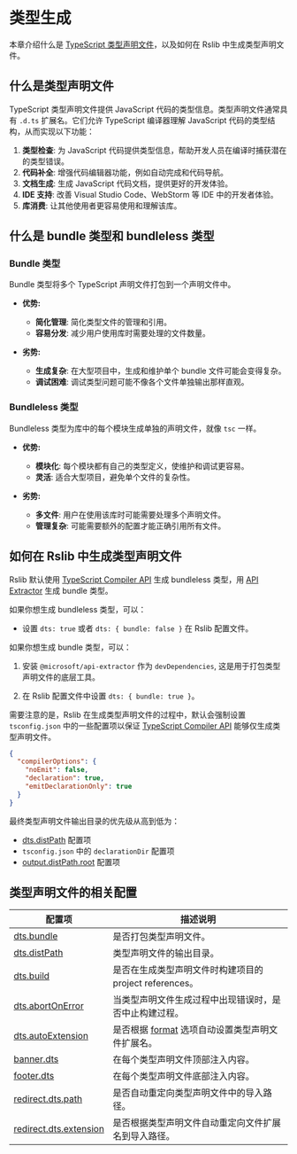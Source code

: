 # 类型生成

本章介绍什么是 [TypeScript 类型声明文件](https://www.typescriptlang.org/docs/handbook/declaration-files/introduction.html)，以及如何在 Rslib 中生成类型声明文件。

## 什么是类型声明文件

TypeScript 类型声明文件提供 JavaScript 代码的类型信息。类型声明文件通常具有 `.d.ts` 扩展名。它们允许 TypeScript 编译器理解 JavaScript 代码的类型结构，从而实现以下功能：

1. **类型检查**: 为 JavaScript 代码提供类型信息，帮助开发人员在编译时捕获潜在的类型错误。
2. **代码补全**: 增强代码编辑器功能，例如自动完成和代码导航。
3. **文档生成**: 生成 JavaScript 代码文档，提供更好的开发体验。
4. **IDE 支持**: 改善 Visual Studio Code、WebStorm 等 IDE 中的开发者体验。
5. **库消费**: 让其他使用者更容易使用和理解该库。

## 什么是 bundle 类型和 bundleless 类型

### Bundle 类型

Bundle 类型将多个 TypeScript 声明文件打包到一个声明文件中。

- **优势:**

  - **简化管理**: 简化类型文件的管理和引用。
  - **容易分发**: 减少用户使用库时需要处理的文件数量。

- **劣势:**
  - **生成复杂**: 在大型项目中，生成和维护单个 bundle 文件可能会变得复杂。
  - **调试困难**: 调试类型问题可能不像各个文件单独输出那样直观。

### Bundleless 类型

Bundleless 类型为库中的每个模块生成单独的声明文件，就像 `tsc` 一样。

- **优势:**

  - **模块化**: 每个模块都有自己的类型定义，使维护和调试更容易。
  - **灵活**: 适合大型项目，避免单个文件的复杂性。

- **劣势:**
  - **多文件**: 用户在使用该库时可能需要处理多个声明文件。
  - **管理复杂**: 可能需要额外的配置才能正确引用所有文件。

## 如何在 Rslib 中生成类型声明文件

Rslib 默认使用 [TypeScript Compiler API](https://github.com/microsoft/TypeScript/wiki/Using-the-Compiler-API) 生成 bundleless 类型，用 [API Extractor](https://api-extractor.com/) 生成 bundle 类型。

如果你想生成 bundleless 类型，可以：

- 设置 `dts: true` 或者 `dts: { bundle: false }` 在 Rslib 配置文件。

如果你想生成 bundle 类型，可以：

1. 安装 `@microsoft/api-extractor` 作为 `devDependencies`, 这是用于打包类型声明文件的底层工具。


<PackageManagerTabs command="add @microsoft/api-extractor -D" />

2. 在 Rslib 配置文件中设置 `dts: { bundle: true }`。

需要注意的是，Rslib 在生成类型声明文件的过程中，默认会强制设置 `tsconfig.json` 中的一些配置项以保证 [TypeScript Compiler API](https://github.com/microsoft/TypeScript/wiki/Using-the-Compiler-API) 能够仅生成类型声明文件。

```json
{
  "compilerOptions": {
    "noEmit": false,
    "declaration": true,
    "emitDeclarationOnly": true
  }
}
```

最终类型声明文件输出目录的优先级从高到低为：

- [dts.distPath](/config/lib/dts#dtsdistpath) 配置项
- `tsconfig.json` 中的 `declarationDir` 配置项
- [output.distPath.root](/config/rsbuild/output#outputdistpath) 配置项

## 类型声明文件的相关配置

| 配置项                                                              | 描述说明                                                               |
| ------------------------------------------------------------------- | ---------------------------------------------------------------------- |
| [dts.bundle](/config/lib/dts#dtsbundle)                             | 是否打包类型声明文件。                                                 |
| [dts.distPath](/config/lib/dts#dtsdistpath)                         | 类型声明文件的输出目录。                                               |
| [dts.build](/config/lib/dts#dtsbuild)                               | 是否在生成类型声明文件时构建项目的 project references。                |
| [dts.abortOnError](/config/lib/dts#dtsabortonerror)                 | 当类型声明文件生成过程中出现错误时，是否中止构建过程。                 |
| [dts.autoExtension](/config/lib/dts#dtsautoextension)               | 是否根据 [format](/config/lib/format) 选项自动设置类型声明文件扩展名。 |
| [banner.dts](/config/lib/banner#bannerdts)                          | 在每个类型声明文件顶部注入内容。                                       |
| [footer.dts](/config/lib/footer#footerdts)                          | 在每个类型声明文件底部注入内容。                                       |
| [redirect.dts.path](/config/lib/redirect#redirectdtspath)           | 是否自动重定向类型声明文件中的导入路径。                               |
| [redirect.dts.extension](/config/lib/redirect#redirectdtsextension) | 是否根据类型声明文件自动重定向文件扩展名到导入路径。                   |
